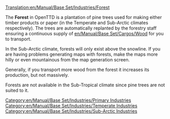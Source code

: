 [[Translation:en/Manual/Base Set/Industries/Forest]]

{{en/Manual/Base Set/Industries/Industries|name=Forest
|image=en/Manual/Base Set/Industries/Forest(industry).png
|caption=Temperate
|image2=en/Manual/Base Set/Industries/Snowforest.png
|caption2=Sub-Arctic
|climates=[[en/Manual/Climates]], [[en/Manual/Climates]]
|accepts=Nothing
|produces=[[en/Manual/Base Set/Cargos/Wood]]
}}
The '''Forest''' in OpenTTD is a plantation of pine trees used for making either timber products or paper (in the Temperate and Sub-Arctic climates respectively).  The trees are automatically replanted by the forestry staff ensuring a continuous supply of [[en/Manual/Base Set/Cargos/Wood]] for you to transport.

In the Sub-Arctic climate, forests will only exist above the snowline.  If you are having problems generating maps with forests, make the maps more hilly or even mountainous from the map generation screen.

Generally, if you transport more wood from the forest it increases its production, but not massively.

Forests are not available in the Sub-Tropical climate since pine trees are not suited to it.

[[Category:en/Manual/Base Set/Industries/Primary Industries]]
[[Category:en/Manual/Base Set/Industries/Temperate Industries]]
[[Category:en/Manual/Base Set/Industries/Sub-Arctic Industries]]